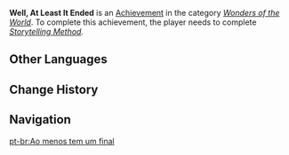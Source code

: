 {{Achievement Infobox
|title        = 
|id           = 84541
|order id     = 4065
|category     = Wonders of the World
|description  = Hear [[Junkichi]] out as he puts his story together.
|requirements = Complete ''[[Storytelling Method]].''
|primogems    = 5
|tracking     = 
|hidden       = 1
|type         = Quest
}}
'''Well, At Least It Ended''' is an [[Achievement]] in the category ''[[Wonders of the World]]''. To complete this achievement, the player needs to complete ''[[Storytelling Method]].''
<!--
==Trivia==

==Video Guides==
{{EVT
|video1   = 
|caption1 = 
}}
-->
==Other Languages==
{{Other Languages
|en      = Well, At Least It Ended
|zhs     = 至少有了个结局
|zhs_rm  = Zhìshào Yǒule Gè Jiéjú
|zht     = 至少有了個結局
|zht_rm  = Zhìshào Yǒule Gè Jiéjú
|zh_tl   = At Least There's Now An Ending
|ja      = 少なくとも結末がある
|ja_rm   = Sukunaku tomo Ketsumatsu ga Aru
|ja_tl   = At Least There's an Ending
|ko      = 적어도 결말은 맺은 셈
|ko_rm   = Jeogeodo Gyeolmareun Maejeun Sem
|ko_tl   = At Least There's an Ending
|es      = Al menos tiene un final
|es_tl   = 
|fr      = Au moins il y a une fin
|fr_tl   = At Least There's an Ending
|ru      = Хотя бы заканчивается
|ru_tl   = At Least It Could Be Ending
|th      = อย่างน้อยก็มีตอนจบ
|th_rm   = 
|th_tl   = 
|vi      = Chí Ít Có Một Cái Kết
|vi_tl   = 
|de      = Na ja, zumindest hat es ein Ende
|de_tl   = Well, At Least It Has an End
|id      = Baguslah, Setidaknya Ini Selesai
|id_tl   = Good, At Least This is Done
|pt      = Ao menos tem um final
|pt_tl   = 
|tr      = Neyse, En Azından Bitti
|tr_tl   = 
|it      = Beh, almeno è finita
|it_tl   = 
}}

==Change History==
{{Change History|2.1}}
<!--
==References==
{{Reflist}}
-->
==Navigation==
{{Achievement Navbox|Wonders of the World|Quest}}

[[pt-br:Ao menos tem um final]]